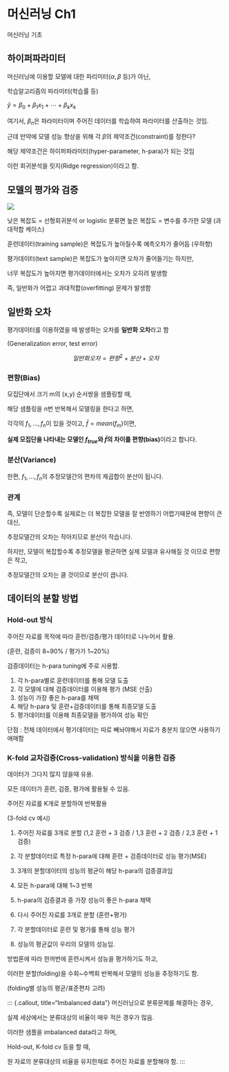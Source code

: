 # 머신러닝 Ch1 {.unnumbered}

머신러닝 기초

## 하이퍼파라미터

머신러닝에 이용할 모델에 대한 파리미터($\alpha,\beta$ 등)가 아닌,

학습알고리즘의 파라미터(학습률 등)

$\hat{y}=\beta_0+\beta_1x_1+\dotsm+\beta_kx_k$

여기서, $\beta_n$은 파라미터이며 주어진 데이터를 학습하여 파라미터를 산출하는 것임.

근데 만약에 모델 성능 향상을 위해 각 $\beta$의 제약조건(constraint)를 정한다?

해당 제약조건은 하이퍼파라미터(hyper-parameter, h-para)가 되는 것임

이런 회귀분석을 릿지(Ridge regression)이라고 함.

## 모델의 평가와 검증

![](model%20complexity.png)

낮은 복잡도 = 선형회귀분석 or logistic 분류면
높은 복잡도 = 변수를 추가한 모델 (과대적합 케이스)

훈련데이터(training sample)은 복잡도가 높아질수록 예측오차가 줄어듬 (우하향)

평가데이터(text sample)은 복잡도가 높아지면 오차가 줄어들기는 하지만,

너무 복잡도가 높아지면 평가데이터에서는 오차가 오히려 발생함

즉, 일반화가 어렵고 과대적합(overfitting) 문제가 발생함

## 일반화 오차

평가데이터를 이용하였을 때 발생하는 오차를 **일반화 오차**라고 함

(Generalization error, test error)

$$일반화 오차 = 편향^2+분산+오차$$

### 편향(Bias)

모집단에서 크기 m의 (x,y) 순서쌍을 샘플링할 때,

해당 샘플링을 n번 반복해서 모델링을 한다고 하면,

각각의 $f_1,...,f_n$이 있을 것이고, $\bar{f}=mean(f_m)$이면,

**실제 모집단을 나타내는 모델인 $f_{true}$와 $\bar{f}$의 차이를 편향(bias)**이라고 합니다.

### 분산(Variance)

한편, $f_1,...,f_n$의 추정모델간의 편차의 제곱합이 분산이 됩니다.

### 관계

즉, 모델이 단순할수록 실제로는 더 복잡한 모델을 잘 반영하기 어렵기때문에 편향이 큰 대신,

추정모델간의 오차는 작아지므로 분산이 작습니다.

하지만, 모델이 복잡할수록 추정모델을 평균하면 실제 모델과 유사해질 것 이므로 편향은 작고,

추정모델간의 오차는 클 것이므로 분산이 큽니다.

## 데이터의 분할 방법

### Hold-out 방식

주어진 자료를 목적에 따라 훈련/검증/평가 데이터로 나누어서 활용.

(훈련, 검증이 8~90% / 평가가 1~20%)

검증데이터는 h-para tuning에 주로 사용함.

1. 각 h-para별로 훈련데이터를 통해 모델 도출
2. 각 모델에 대해 검증데이터를 이용해 평가 (MSE 산출)
3. 성능이 가장 좋은 h-para를 채택
4. 해당 h-para 및 훈련+검증데이터를 통해 최종모델 도출
5. 평가데이터를 이용해 최종모델을 평가하여 성능 확인

단점 : 전체 데이터에서 평가데이터는 따로 빼놔야해서 자료가 충분치 않으면 사용하기 애매함

### K-fold 교차검증(Cross-validation) 방식을 이용한 검증

데이터가 그다지 많지 않을때 유용.

모든 데이터가 훈련, 검증, 평가에 활용될 수 있음.

주어진 자료를 K개로 분할하여 반복활용

(3-fold cv 예시)

1. 주어진 자료를 3개로 분할 (1,2 훈련 + 3 검증 / 1,3 훈련 + 2 검증 / 2,3 훈련 + 1 검증)
2. 각 분할데이터로 특정 h-para에 대해 훈련 + 검증데이터로 성능 평가(MSE)
3. 3개의 분할데이터의 성능의 평균이 해당 h-para의 검증결과임
4. 모든 h-para에 대해 1~3 반복
5. h-para의 검증결과 중 가장 성능이 좋은 h-para 채택

6. 다시 주어진 자료를 3개로 분할 (훈련+평가)
7. 각 분할데이터로 훈련 및 평가를 통해 성능 평가
8. 성능의 평균값이 우리의 모델의 성능임.

방법론에 따라 한꺼번에 훈련시켜서 성능을 평가하기도 하고,

이러한 분할(folding)을 수회~수백회 반복해서 모델의 성능을 추정하기도 함.

(folding별 성능의 평균/표준편차 고려)

::: {.callout, title="Imbalanced data"}
머신러닝으로 분류문제를 해결하는 경우,

실제 세상에서는 분류대상의 비율이 매우 적은 경우가 많음.

이러한 샘플을 imbalanced data라고 하며,

Hold-out, K-fold cv 등을 할 때,

원 자료의 분류대상의 비율을 유지한채로 주어진 자료를 분할해야 함.
:::
